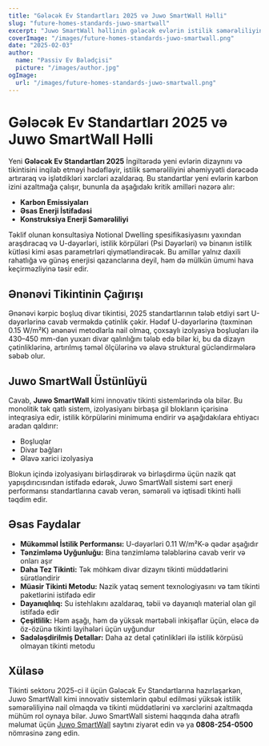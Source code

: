 ```yaml
---
title: "Gələcək Ev Standartları 2025 və Juwo SmartWall Həlli"
slug: "future-homes-standards-juwo-smartwall"
excerpt: "Juwo SmartWall həllinin gələcək evlərin istilik səmərəliliyini və tikinti standartlarını necə inqilab etdiyini kəşf edin."
coverImage: "/images/future-homes-standards-juwo-smartwall.png"
date: "2025-02-03"
author:
  name: "Passiv Ev Bələdçisi"
  picture: "/images/author.jpg"
ogImage:
  url: "/images/future-homes-standards-juwo-smartwall.png"
---
```


# Gələcək Ev Standartları 2025 və Juwo SmartWall Həlli

Yeni **Gələcək Ev Standartları 2025** İngiltərədə yeni evlərin dizaynını və tikintisini inqilab etməyi hədəfləyir, istilik səmərəliliyini əhəmiyyətli dərəcədə artıraraq və işlətdikləri xərcləri azaldaraq. Bu standartlar yeni evlərin karbon izini azaltmağa çalışır, bununla da aşağıdakı kritik amilləri nəzərə alır:

- **Karbon Emissiyaları**
- **Əsas Enerji İstifadəsi**
- **Konstruksiya Enerji Səmərəliliyi**

Təklif olunan konsultasiya Notional Dwelling spesifikasiyasını yaxından araşdıracaq və U-dəyərləri, istilik körpüləri (Psi Dəyərləri) və binanın istilik kütləsi kimi əsas parametrləri qiymətləndirəcək. Bu amillər yalnız daxili rahatlığa və günəş enerjisi qazanclarına deyil, həm də mülkün ümumi hava keçirməzliyinə təsir edir.

## Ənənəvi Tikintinin Çağırışı

Ənənəvi kərpic boşluq divar tikintisi, 2025 standartlarının tələb etdiyi sərt U-dəyərlərinə cavab verməkdə çətinlik çəkir. Hədəf U-dəyərlərinə (təxminən 0.15 W/m²K) ənənəvi metodlarla nail olmaq, çoxsaylı izolyasiya boşluqları ilə 430–450 mm-dən yuxarı divar qalınlığını tələb edə bilər ki, bu da dizayn çətinliklərinə, artırılmış təməl ölçülərinə və əlavə struktural gücləndirmələrə səbəb olur.

## Juwo SmartWall Üstünlüyü

Cavab, **Juwo SmartWall** kimi innovativ tikinti sistemlərində ola bilər. Bu monolitik tək qatlı sistem, izolyasiyanı birbaşa gil blokların içərisinə inteqrasiya edir, istilik körpülərini minimuma endirir və aşağıdakılara ehtiyacı aradan qaldırır:

- Boşluqlar
- Divar bağları
- Əlavə xarici izolyasiya

Blokun içində izolyasiyanı birləşdirərək və birləşdirmə üçün nazik qat yapışdırıcısından istifadə edərək, Juwo SmartWall sistemi sərt enerji performansı standartlarına cavab verən, səmərəli və iqtisadi tikinti həlli təqdim edir.

## Əsas Faydalar

- **Mükəmməl İstilik Performansı:** U-dəyərləri 0.11 W/m²K-ə qədər aşağıdır
- **Tənzimləmə Uyğunluğu:** Bina tənzimləmə tələblərinə cavab verir və onları aşır
- **Daha Tez Tikinti:** Tək möhkəm divar dizaynı tikinti müddətlərini sürətləndirir
- **Müasir Tikinti Metodu:** Nazik yataq sement texnologiyasını və tam tikinti paketlərini istifadə edir
- **Dayanıqlılıq:** Su istehlakını azaldaraq, təbii və dayanıqlı material olan gil istifadə edir
- **Çeşitlilik:** Həm aşağı, həm də yüksək mərtəbəli inkişaflar üçün, eləcə də öz-özünə tikinti layihələri üçün uyğundur
- **Sadələşdirilmiş Detallar:** Daha az detal çətinlikləri ilə istilik körpüsü olmayan tikinti metodu

## Xülasə

Tikinti sektoru 2025-ci il üçün Gələcək Ev Standartlarına hazırlaşarkən, Juwo SmartWall kimi innovativ sistemlərin qəbul edilməsi yüksək istilik səmərəliliyinə nail olmaqda və tikinti müddətlərini və xərclərini azaltmaqda mühüm rol oynaya bilər. Juwo SmartWall sistemi haqqında daha ətraflı məlumat üçün [Juwo SmartWall](http://www.Juwo-SmartWall.co.uk) saytını ziyarət edin və ya **0808-254-0500** nömrəsinə zəng edin.